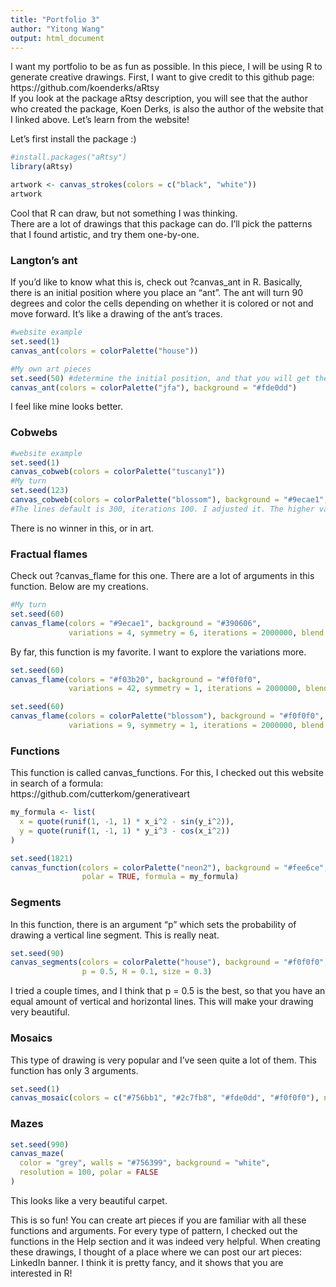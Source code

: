 ```yaml
---
title: "Portfolio 3"
author: "Yitong Wang"
output: html_document
---
```


I want my portfolio to be as fun as possible. In this piece, I will be using R to generate creative drawings. First, I want to give credit to this github page:     
https://github.com/koenderks/aRtsy      
If you look at the package aRtsy description, you will see that the author who created the package, Koen Derks, is also the author of the website that I linked above. Let's learn from the website!

Let's first install the package :)
```r
#install.packages("aRtsy")
library(aRtsy)
```

```r
artwork <- canvas_strokes(colors = c("black", "white"))
artwork
```

Cool that R can draw, but not something I was thinking.       
There are a lot of drawings that this package can do. I'll pick the patterns that I found artistic, and try them one-by-one.    

### Langton's ant
If you'd like to know what this is, check out ?canvas_ant in R. Basically, there is an initial position where you place an "ant". The ant will turn 90 degrees and color the cells depending on whether it is colored or not and move forward. It's like a drawing of the ant's traces. 
```r
#website example
set.seed(1)
canvas_ant(colors = colorPalette("house"))

#My own art pieces
set.seed(50) #determine the initial position, and that you will get the same drawing everytime
canvas_ant(colors = colorPalette("jfa"), background = "#fde0dd")
```

I feel like mine looks better. 

### Cobwebs
```r
#website example
set.seed(1)
canvas_cobweb(colors = colorPalette("tuscany1"))
#My turn
set.seed(123)
canvas_cobweb(colors = colorPalette("blossom"), background = "#9ecae1", lines = 500, iterations = 100)
#The lines default is 300, iterations 100. I adjusted it. The higher value for lines, the clearer the pattern. The generation time is positively correlated with the value set for lines.
```

There is no winner in this, or in art. 

### Fractual flames
Check out ?canvas_flame for this one. There are a lot of arguments in this function. Below are my creations.
```r
#My turn
set.seed(60)
canvas_flame(colors = "#9ecae1", background = "#390606",
             variations = 4, symmetry = 6, iterations = 2000000, blend = TRUE, zoom = 2)
```

By far, this function is my favorite. I want to explore the variations more.
```r
set.seed(60)
canvas_flame(colors = "#f03b20", background = "#f0f0f0",
             variations = 42, symmetry = 1, iterations = 2000000, blend = TRUE)
```

```r
set.seed(60)
canvas_flame(colors = colorPalette("blossom"), background = "#f0f0f0",
             variations = 9, symmetry = 1, iterations = 2000000, blend = TRUE)
```

### Functions
This function is called canvas_functions. For this, I checked out this website in search of a formula:    
https://github.com/cutterkom/generativeart      
```r
my_formula <- list(
  x = quote(runif(1, -1, 1) * x_i^2 - sin(y_i^2)),
  y = quote(runif(1, -1, 1) * y_i^3 - cos(x_i^2))
)

set.seed(1821)
canvas_function(colors = colorPalette("neon2"), background = "#fee6ce", by = 0.01,
                polar = TRUE, formula = my_formula)
```

### Segments
In this function, there is an argument "p" which sets the probability of drawing a vertical line segment. This is really neat. 
```r
set.seed(90)
canvas_segments(colors = colorPalette("house"), background = "#f0f0f0", n = 600,
                p = 0.5, H = 0.1, size = 0.3)
```

I tried a couple times, and I think that p = 0.5 is the best, so that you have an equal amount of vertical and horizontal lines. This will make your drawing very beautiful. 

### Mosaics
This type of drawing is very popular and I've seen quite a lot of them. This function has only 3 arguments.
```r
set.seed(1)
canvas_mosaic(colors = c("#756bb1", "#2c7fb8", "#fde0dd", "#f0f0f0"), n = 1000, resolution = 1200)
```

### Mazes
```r
set.seed(990)
canvas_maze(
  color = "grey", walls = "#756399", background = "white",
  resolution = 100, polar = FALSE
)
```

This looks like a very beautiful carpet. 

This is so fun! You can create art pieces if you are familiar with all these functions and arguments. For every type of pattern, I checked out the functions in the Help section and it was indeed very helpful. When creating these drawings, I thought of a place where we can post our art pieces: LinkedIn banner. I think it is pretty fancy, and it shows that you are interested in R!